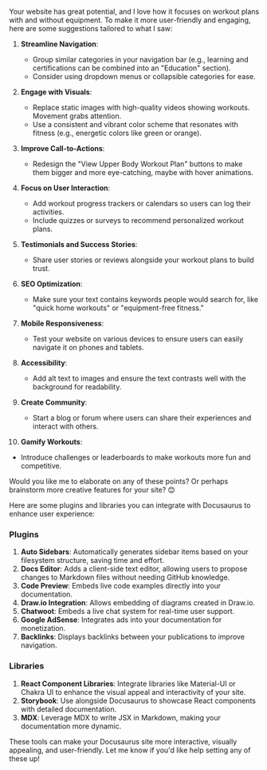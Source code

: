 Your website has great potential, and I love how it focuses on workout plans with and without equipment. To make it more user-friendly and engaging, here are some suggestions tailored to what I saw:

1. **Streamline Navigation**:
   - Group similar categories in your navigation bar (e.g., learning and certifications can be combined into an "Education" section).
   - Consider using dropdown menus or collapsible categories for ease.

2. **Engage with Visuals**:
   - Replace static images with high-quality videos showing workouts. Movement grabs attention.
   - Use a consistent and vibrant color scheme that resonates with fitness (e.g., energetic colors like green or orange).

3. **Improve Call-to-Actions**:
   - Redesign the "View Upper Body Workout Plan" buttons to make them bigger and more eye-catching, maybe with hover animations.

4. **Focus on User Interaction**:
   - Add workout progress trackers or calendars so users can log their activities.
   - Include quizzes or surveys to recommend personalized workout plans.

5. **Testimonials and Success Stories**:
   - Share user stories or reviews alongside your workout plans to build trust.

6. **SEO Optimization**:
   - Make sure your text contains keywords people would search for, like "quick home workouts" or "equipment-free fitness."

7. **Mobile Responsiveness**:
   - Test your website on various devices to ensure users can easily navigate it on phones and tablets.

8. **Accessibility**:
   - Add alt text to images and ensure the text contrasts well with the background for readability.

9. **Create Community**:
   - Start a blog or forum where users can share their experiences and interact with others.

10. **Gamify Workouts**:
   - Introduce challenges or leaderboards to make workouts more fun and competitive.

Would you like me to elaborate on any of these points? Or perhaps brainstorm more creative features for your site? 😊

Here are some plugins and libraries you can integrate with Docusaurus to enhance user experience:

### Plugins
1. **Auto Sidebars**: Automatically generates sidebar items based on your filesystem structure, saving time and effort.
2. **Docs Editor**: Adds a client-side text editor, allowing users to propose changes to Markdown files without needing GitHub knowledge.
3. **Code Preview**: Embeds live code examples directly into your documentation.
4. **Draw.io Integration**: Allows embedding of diagrams created in Draw.io.
5. **Chatwoot**: Embeds a live chat system for real-time user support.
6. **Google AdSense**: Integrates ads into your documentation for monetization.
7. **Backlinks**: Displays backlinks between your publications to improve navigation.

### Libraries
1. **React Component Libraries**: Integrate libraries like Material-UI or Chakra UI to enhance the visual appeal and interactivity of your site.
2. **Storybook**: Use alongside Docusaurus to showcase React components with detailed documentation.
3. **MDX**: Leverage MDX to write JSX in Markdown, making your documentation more dynamic.

These tools can make your Docusaurus site more interactive, visually appealing, and user-friendly. Let me know if you'd like help setting any of these up!